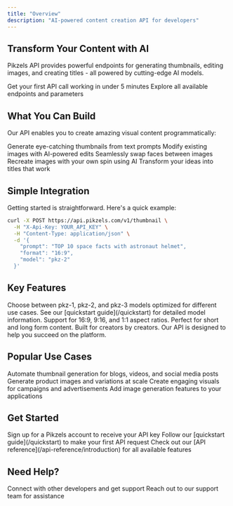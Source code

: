 ```yaml
---
title: "Overview"
description: "AI-powered content creation API for developers"
---
```


## Transform Your Content with AI

Pikzels API provides powerful endpoints for generating thumbnails, editing images, and creating titles - all powered by cutting-edge AI models.

<CardGroup cols={2}>
  <Card
    title="Quick Start"
    icon="rocket"
    href="/quickstart"
    color="#2cfbcd"
  >
    Get your first API call working in under 5 minutes
  </Card>
  <Card
    title="API Reference"
    icon="code"
    href="/api-reference/introduction"
    color="#2cfbcd"
  >
    Explore all available endpoints and parameters
  </Card>
</CardGroup>

## What You Can Build

Our API enables you to create amazing visual content programmatically:

<Columns cols={3}>
  <Card title="Thumbnails" icon="image">
    Generate eye-catching thumbnails from text prompts
  </Card>
  <Card title="Image Editing" icon="wand-magic-sparkles">
    Modify existing images with AI-powered edits
  </Card>
  <Card title="Face Swapping" icon="face-smile">
    Seamlessly swap faces between images
  </Card>
  <Card title="Image Recreation" icon="arrows-rotate">
    Recreate images with your own spin using AI
  </Card>
  <Card title="Title Generation" icon="heading">
    Transform your ideas into titles that work
  </Card>
</Columns>

## Simple Integration

Getting started is straightforward. Here's a quick example:

```bash
curl -X POST https://api.pikzels.com/v1/thumbnail \
  -H "X-Api-Key: YOUR_API_KEY" \
  -H "Content-Type: application/json" \
  -d '{
    "prompt": "TOP 10 space facts with astronaut helmet",
    "format": "16:9",
    "model": "pkz-2"
  }'
```

## Key Features

<AccordionGroup>
  <Accordion title="Multiple AI Models" icon="brain">
    Choose between pkz-1, pkz-2, and pkz-3 models optimized for different use cases. See our [quickstart guide](/quickstart) for detailed model information.
  </Accordion>
  <Accordion title="Flexible Formats" icon="rectangle-wide">
    Support for 16:9, 9:16, and 1:1 aspect ratios. Perfect for short and long form content.
  </Accordion>
  <Accordion title="Built for Success" icon="trophy">
    Built for creators by creators. Our API is designed to help you succeed on the platform.
  </Accordion>
</AccordionGroup>

## Popular Use Cases

<CardGroup cols={2}>
  <Card title="Content Creation" icon="newspaper">
    Automate thumbnail generation for blogs, videos, and social media posts
  </Card>
  <Card title="E-commerce" icon="shopping-cart">
    Generate product images and variations at scale
  </Card>
  <Card title="Marketing" icon="bullhorn">
    Create engaging visuals for campaigns and advertisements
  </Card>
  <Card title="App Development" icon="mobile">
    Add image generation features to your applications
  </Card>
</CardGroup>

## Get Started

<Steps>
  <Step title="Get Your API Key">
    Sign up for a Pikzels account to receive your API key
  </Step>
  <Step title="Make Your First Call">
    Follow our [quickstart guide](/quickstart) to make your first API request
  </Step>
  <Step title="Explore Endpoints">
    Check out our [API reference](/api-reference/introduction) for all available features
  </Step>
</Steps>

## Need Help?

<CardGroup cols={2}>
  <Card
    title="Join Our Community"
    icon="discord"
    href="https://go.pikzels.com/discord"
  >
    Connect with other developers and get support
  </Card>
  <Card
    title="Contact Support"
    icon="envelope"
    href="mailto:support@pikzels.com"
  >
    Reach out to our support team for assistance
  </Card>
</CardGroup>